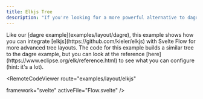 ```yaml
---
title: Elkjs Tree
description: "If you're looking for a more powerful alternative to dagre, you can also use elkjs to layout your Svelte Flow graphs."
---
```



<ExampleLayout>
Like our [dagre example](examples/layout/dagre), this example shows how you can integrate [elkjs](https://github.com/kieler/elkjs) with Svelte Flow for more advanced tree layouts. The code for this example builds a similar tree to the dagre example, but you can look at the reference [here](https://www.eclipse.org/elk/reference.html) to see what you can configure (hint: it's a lot).

<RemoteCodeViewer
  route="examples/layout/elkjs"
  
  framework="svelte"
  activeFile="Flow.svelte"
/>
</ExampleLayout>
